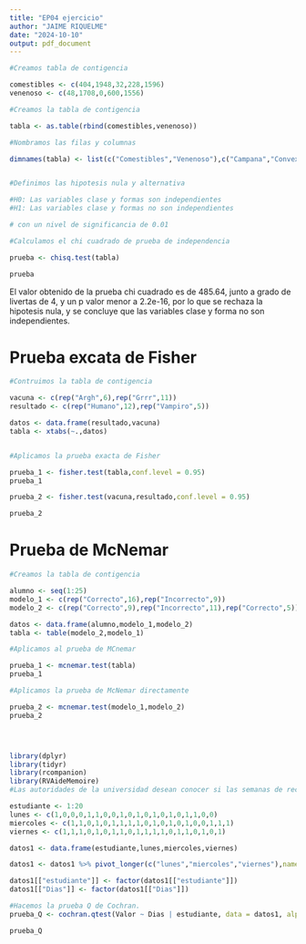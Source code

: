 ```yaml
---
title: "EP04 ejercicio"
author: "JAIME RIQUELME"
date: "2024-10-10"
output: pdf_document
---
```


```r
#Creamos tabla de contigencia

comestibles <- c(404,1948,32,228,1596)
venenoso <- c(48,1708,0,600,1556)

#Creamos la tabla de contigencia

tabla <- as.table(rbind(comestibles,venenoso))

#Nombramos las filas y columnas

dimnames(tabla) <- list(c("Comestibles","Venenoso"),c("Campana","Convexo","Hundido","Nudoso","Plano"))


#Definimos las hipotesis nula y alternativa

#H0: Las variables clase y formas son independientes
#H1: Las variables clase y formas no son independientes

# con un nivel de significancia de 0.01

#Calculamos el chi cuadrado de prueba de independencia

prueba <- chisq.test(tabla)

prueba

```
El valor obtenido de la prueba chi cuadrado es de 485.64, junto a grado de livertas de 4, y un p valor menor a 2.2e-16, por lo que se rechaza la hipotesis nula, y se concluye que las variables clase y forma no son independientes.


# Prueba excata de Fisher

```r
#Contruimos la tabla de contigencia

vacuna <- c(rep("Argh",6),rep("Grrr",11))
resultado <- c(rep("Humano",12),rep("Vampiro",5))

datos <- data.frame(resultado,vacuna)
tabla <- xtabs(~.,datos)


#Aplicamos la prueba exacta de Fisher

prueba_1 <- fisher.test(tabla,conf.level = 0.95)
prueba_1

prueba_2 <- fisher.test(vacuna,resultado,conf.level = 0.95)

prueba_2
```

# Prueba de McNemar

```r

#Creamos la tabla de contigencia

alumno <- seq(1:25)
modelo_1 <- c(rep("Correcto",16),rep("Incorrecto",9))
modelo_2 <- c(rep("Correcto",9),rep("Incorrecto",11),rep("Correcto",5))

datos <- data.frame(alumno,modelo_1,modelo_2)
tabla <- table(modelo_2,modelo_1)

#Aplicamos al prueba de MCnemar

prueba_1 <- mcnemar.test(tabla)
prueba_1

#Aplicamos la prueba de McNemar directamente

prueba_2 <- mcnemar.test(modelo_1,modelo_2)
prueba_2





```

```r

library(dplyr)
library(tidyr)
library(rcompanion)
library(RVAideMemoire)
#Las autoridades de la universidad desean conocer si las semanas de receso (sin actividades docentes) ayuda o no al descanso del estudiantado. Para eso seleccionaron 20 estudiantes de forma aleatoria y les consultaron si se sentían “cansada/o” o “descansada/o” en tres ocasiones: el lunes, miércoles y viernes de la primera semana de receso del semestre. Los resultados se muestran en la siguiente tabla, donde 0 representa cansancio y 1 descanso.

estudiante <- 1:20
lunes <- c(1,0,0,0,1,1,0,0,1,0,1,0,1,0,1,0,1,1,0,0)
miercoles <- c(1,1,0,1,0,1,1,1,1,0,1,0,1,0,1,0,0,1,1,1)
viernes <- c(1,1,1,0,1,0,1,1,0,1,1,1,1,0,1,1,0,1,0,1)

datos1 <- data.frame(estudiante,lunes,miercoles,viernes)

datos1 <- datos1 %>% pivot_longer(c("lunes","miercoles","viernes"),names_to = "Dias",values_to = "Valor")

datos1[["estudiante"]] <- factor(datos1[["estudiante"]])
datos1[["Dias"]] <- factor(datos1[["Dias"]])

#Hacemos la prueba Q de Cochran.
prueba_Q <- cochran.qtest(Valor ~ Dias | estudiante, data = datos1, alpha = 0.05)

prueba_Q
```




